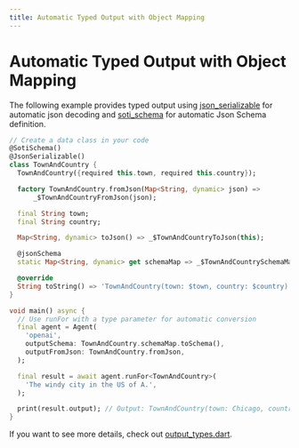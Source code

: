 ```yaml
---
title: Automatic Typed Output with Object Mapping
---
```


# Automatic Typed Output with Object Mapping

The following example provides typed output using
[json_serializable](https://pub.dev/packages/json_serializable) for automatic
json decoding and [soti_schema](https://pub.dev/packages/soti_schema) for
automatic Json Schema definition.

```dart
// Create a data class in your code
@SotiSchema()
@JsonSerializable()
class TownAndCountry {
  TownAndCountry({required this.town, required this.country});

  factory TownAndCountry.fromJson(Map<String, dynamic> json) =>
      _$TownAndCountryFromJson(json);

  final String town;
  final String country;

  Map<String, dynamic> toJson() => _$TownAndCountryToJson(this);

  @jsonSchema
  static Map<String, dynamic> get schemaMap => _$TownAndCountrySchemaMap;

  @override
  String toString() => 'TownAndCountry(town: $town, country: $country)';
}

void main() async {
  // Use runFor with a type parameter for automatic conversion
  final agent = Agent(
    'openai',
    outputSchema: TownAndCountry.schemaMap.toSchema(),
    outputFromJson: TownAndCountry.fromJson,
  );

  final result = await agent.runFor<TownAndCountry>(
    'The windy city in the US of A.',
  );

  print(result.output); // Output: TownAndCountry(town: Chicago, country: US)
}
```

If you want to see more details, check out [output_types.dart](../example/bin/output_types.dart). 